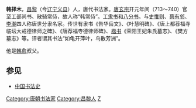 {{Unreferenced|time=2014-11-26T12:56:00+00:00}}
'''韩择木'''，[[昌黎|昌黎]]（今[[辽宁|辽宁]][[义县|义县]]）人，唐代书法家。[[唐玄宗|唐玄宗]]开元年间（713～740）官至工部尚书、散骑常侍，故人称“韩常侍”。工[[隶书|隶书]]和[[八分书|八分书]]。与[[史惟则|史惟则]]、[[蔡有邻|蔡有邻]]、[[李潮|李潮]]四人称唐世分隶名家。传世有隶书《告华岳文》、《叶慧明碑》、《唐上都荐福寺临坛大戒德律师之碑》、《唐荐福寺德律师碑》、[[楷书|楷书]]《荣阳王妃朱氏墓志》、《樊方墓志》等。评者谓其书法“如龟开萍叶，鸟散芳洲”。

他是[[韩愈|韩愈]]叔父。

== 参见 ==
* [[中国书法史|中国书法史]]

{{Wikisource author}}

{{DEFAULTSORT:H}}
[[Category:唐朝书法家|Category:唐朝书法家]]
[[Category:昌黎人|Category:昌黎人]]
[[Category:昌黎韩氏|Z]]